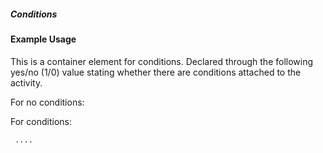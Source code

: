 ===== Conditions ===== 
{{for revision 1.03}}
==== Example Usage ====
This is a container element for conditions.  Declared through the following yes/no (1/0) value stating whether there are conditions attached to the activity.

For no conditions:
<code xml>
<conditions attached="0" />
</code>

For conditions:

<code xml>
<conditions attached="1">
....
</conditions>
</code>

